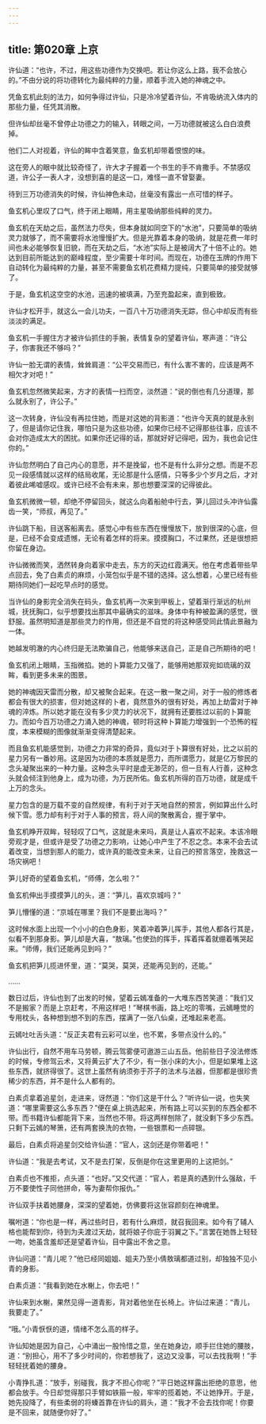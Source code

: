 ```yaml
---
---
---
```

title: 第020章 上京
---





许仙道：“也许，不过，用这些功德作为交换吧。若让你这么上路，我不会放心的。”不由分说的将功德转化为最纯粹的力量，顺着手流入她的神魂之中。

凭鱼玄机此刻的法力，如何争得过许仙，只是冷冷望着许仙，不肯吸纳流入体内的那些力量，任凭其消散。

但许仙却丝毫不曾停止功德之力的输入，转眼之间，一万功德就被这么白白浪费掉。

他们二人对视着，许仙的眸中含着笑意，鱼玄机却带着恨恨的味。

这在旁人的眼中就比较奇怪了，许大才子握着一个书生的手不肯撒手。不禁感叹道，许公子一表人才，没想到喜的是这一口，难怪一直不曾娶妻。

待到三万功德消失的时候，许仙神色未动，丝毫没有露出一点可惜的样子。

鱼玄机心里叹了口气，终于闭上眼睛，用主星吸纳那些纯粹的灵力。

鱼玄机在天劫之后，虽然法力尽失，但本身就如同空下的“水池”，只要简单的吸纳灵力就够了，而不需要将水池慢慢扩大。但是光靠着本身的吸纳，就是花费一年时间也未必能够恢复旧貌，而在天劫之后，“水池”实际上是被阔大了十倍不止的。她达到目前所能达到的巅峰程度，至少需要十年时间。而现在，功德在玉牌的作用下自动转化为最纯粹的力量，甚至不需要鱼玄机花费精力提纯，只要简单的接受就够了。

于是，鱼玄机这空空的水池，迅速的被填满，乃至充盈起来，直到极致。

许仙才松开手，就这么一会儿功夫，一百八十万功德消失无踪，但心中却反而有些淡淡的满足。

鱼玄机一手握住方才被许仙抓住的手腕，表情复杂的望着许仙，寒声道：“许公子，你害我还不够吗？”

许仙一脸无谓的表情，耸耸肩道：“公平交易而已，有什么害不害的，应该是两不相欠才对吧！”

鱼玄机忽然微笑起来，方才的表情一扫而空，淡然道：“说的倒也有几分道理，那么就永别了，许公子。”

这一次转身，许仙没有再拉住她，而是对这她的背影道：“也许今天真的就是永别了，但是请你记住我，哪怕只是为这些功德，如果你已经不记得那些往事，应该不会对你造成太大的困扰。如果你还记得的话，那就好好记得吧，因为，我也会记住你的。”

许仙忽然明白了自己内心的意愿，并不是挽留，也不是有什么非分之想。而是不忍见一段感情就以这样的结局收尾，无论那是什么感情，只等多少个岁月之后，才对着彼此唏嘘感叹。或许已经不会有未来，那也想要深深的记得彼此。

鱼玄机微微一顿，却绝不停留回头，就这么向着船舱中行去，笋儿回过头冲许仙露齿一笑，“师叔，再见了。”

许仙跳下船，目送客船离去。感觉心中有些东西在慢慢放下，放到很深的心底，但是，已经不会变成遗憾，无论有着怎样的将来。摸摸胸口，不过果然，还是很想把你留在身边。

许仙微微而笑，洒然转身向着家中走去，东方的天边红霞满天。他在考虑着带些早点回去，免了白素贞的麻烦，小笼包似乎是不错的选择。这么想着，心里已经有些期待同她们一起吃早点时的感觉。

当许仙的身影完全消失在码头，鱼玄机再一次来到甲板上，望着渐行渐远的杭州城，抚抚胸口，似乎想要找出那其中最确实的滋味。身体中有种被盈满的感觉，很舒服。虽然明知道是那些灵力的作用，但还是不自觉的将这种感受同此情此景融为一体。

她越发明澈的内心终归是无法欺骗自己，他能够来送自己，正是自己所期待的吧！

鱼玄机闭上眼睛，玉指微掐。她的卜算能力又强了，能够用她那双宛如琉璃的双眸，看到更多未来的图景。

她的神魂因天雷而分散，却又被聚合起来。在这一散一聚之间，对于一般的修炼者都会有很大的损害，但对她这样的卜者，竟然意外的很有好处，再加上劫雷对于神魂的淬炼。所以她才能在没有多少灵力的状况下，就拥有还要胜过以前的卜算能力。而如今百万功德之力涌入她的神魂，顿时将这种卜算能力增强到一个恐怖的程度，本来模糊的图像就渐渐变得清楚起来。

而且鱼玄机能感觉到，功德之力非常的奇异，竟似对于卜算很有好处，比之以前的星力另有一番妙用。这是因为功德的本质就是愿力，而所谓愿力，就是亿万黎民的念头凝聚出来的一种力量。这种念头平时是虚无渺茫的，但一旦有人行善，这种念头就会倾注到他身上，成为功德，为万民所佑。鱼玄机所得的百万功德，就是成千上万的念头。

星力包含的是万载不变的自然规律，有利于对于天地自然的预言，例如算出什么时候下雪。愿力却有利于对于人事的预言，将人间的聚散离合，握于掌中。

鱼玄机睁开双眸，轻轻叹了口气，这就是未来吗，真是让人喜欢不起来。本该冷眼旁观才是，但或许是受了功德之力影响，让她心中产生了不忍之念。本来不会去试着改变，当想到那人的能力，或许真的能改变未来，让自己的预言落空，挽救这一场灾祸吧！

笋儿好奇的望着鱼玄机，“师傅，怎么啦？”

鱼玄机伸出手摸摸笋儿的头，道：“笋儿，喜欢京城吗？”

笋儿懵懂的道：“京城在哪里？我们不是要出海吗？”

这时候水面上出现一个小小的白色身影，笑着冲着笋儿挥手，其他人都各行其是，似看不到那身影。笋儿却是大喜，“敖璃。”也使劲的挥手，挥着挥着就绷着嘴哭起来。“师傅，我们还能再见到吗？”

鱼玄机把笋儿揽进怀里，道：“莫哭，莫哭，还能再见到的，还能。”

……

数日过后，许仙也到了出发的时候，望着云嫣准备的一大堆东西苦笑道：“我们又不是搬家？而是上京赶考，不用这样吧！”琴棋书画，路上吃的零嘴，云嫣睡觉的专用枕头，各种想到想不到的东西，摆满了一张八仙桌，还堆起来老高。

云嫣吐吐舌头道：“反正夫君有云彩可以坐，也不累，多带点没什么的。”

许仙出行，自然不用车马劳顿，腾云驾雾便可遨游三山五岳。他前些日子没法修炼的时候，专修驾云术，又将黄云扩大了不少，有一张小床的大小，但是如果堆上这些东西，就挤得很了。这世上虽然有纳须弥于芥子的法术与法器，但那都是很珍贵稀少的东西，并不是什么人都有的。

白素贞拿着追星剑，走进来，讶然道：“你们这是干什么？”听许仙一说，也失笑道：“哪里需要这么多东西？”便在桌上挑选起来，所有路上可以买到的东西全都不带。而书籍许仙都能背下来，当然也不带。将这两样刨除了，就没剩下多少东西。只剩下云嫣的琴箫，还有两套换洗的衣物，一些银票和一点碎银。

最后，白素贞将追星剑交给许仙道：“官人，这剑还是你带着吧！”

许仙道：“我是去考试，又不是去打架，反倒是你在这里更用的上这把剑。”

白素贞也不推拒，点头道：“也好。”又交代道：“官人，若是真的遇到什么强敌，千万不要使性子同他拼命，等为妻帮你报仇。”

许仙双手扶着她腰身，深深的望着她，仿佛要将这张容颜刻在神魂里。

嘱咐道：“你也是一样，再过些时日，若有什么麻烦，就召我回来。如今有了辅人格也能帮到你，待到为夫渡过天劫，就将娘子你庇于羽翼之下。”言罢在她唇上轻轻一吻，她虽含羞却还是望着许仙，目中露出不舍之意。

许仙问道：“青儿呢？”他已经同姐姐、姐夫乃至小倩敖璃都道过别，却独独不见小青的身影。

白素贞道：“我看到她在水榭上，你去吧！”

许仙来到水榭，果然见得一道青影，背对着他坐在长椅上。许仙过来道：“青儿，我要走了。”

“哦。”小青恹恹的道，情绪不怎么高的样子。

许仙知她是因为自己，心中涌出一股怜惜之意，坐在她身边，顺手拦住她的腰肢，道：“别担心，用不了多少时间的，你若想我了，这边又没事，可以去找我啊！”手轻轻抚着她的腰身。

小青挣扎道：“放手，别碰我，我才不担心你呢？”平日她这样露出拒绝的意思，他都会放手。今日却觉得那只手臂如铁箍一般，牢牢的揽着她，不让她挣开。于是，她先投降了，有些柔弱的将螓首靠在许仙的肩头，道：“我才不会去找你呢！你要是不回来，就随便你好了。”